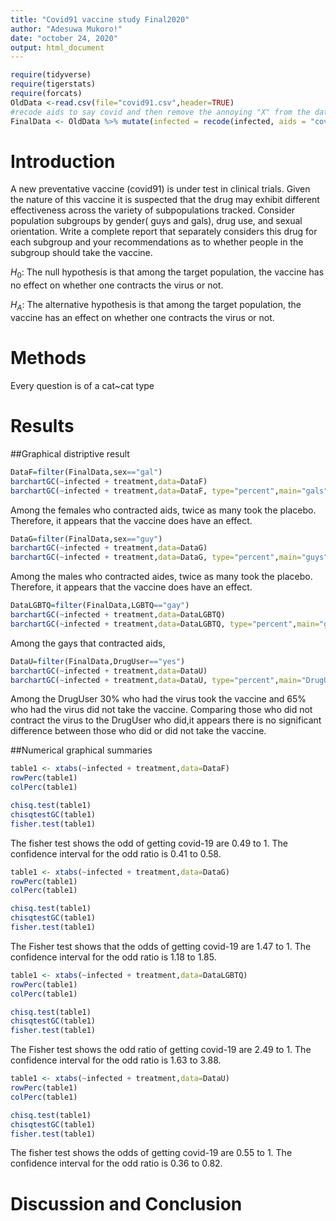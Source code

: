 ```yaml
---
title: "Covid91 vaccine study Final2020"
author: "Adesuwa Mukoro!"
date: "october 24, 2020"
output: html_document
---
```


```r
require(tidyverse)
require(tigerstats)
require(forcats)
OldData <-read.csv(file="covid91.csv",header=TRUE)
#recode aids to say covid and then remove the annoying "X" from the dataframe
FinalData <- OldData %>% mutate(infected = recode(infected, aids = "covid", none = "OK" )) %>% select(-one_of("X"))
```

# Introduction

<!--In this section you explain what you are trying to show.  Where did the data come from?  What is the research or other question you are trying to answer?.  If you skimp in this section expect to be marked down in your grade. Paint a picture of the project a couple of paragraphs is expected!-->

A new  preventative vaccine (covid91) is under test in clinical trials. Given the nature of this vaccine it is suspected that the drug may exhibit different effectiveness across the variety of subpopulations tracked. Consider population subgroups by gender( guys and gals), drug use, and sexual orientation. Write a complete report that separately considers this drug for each subgroup and your recommendations as to whether people in the subgroup should take the vaccine.

$H_0$: The null hypothesis is that among the target population, the vaccine has no effect on whether one contracts the virus or not.

$H_A$: The alternative hypothesis is that among the target population, the vaccine has an effect on whether one contracts the virus or not.

# Methods

<!--Decide on your methods:  use "variable analysis" or other appropriate descriptors.  Make sure to choose at least one graphical method and at least one numerical method. Discuss what data manipulations may be needed for example subsetting or other binning procedures and what sort of graphical displays and inferential tools will be used!-->

Every question is of a cat~cat type

# Results

<!--Divide this section into two sub-sections:  One for your descriptive  results and one for your inferential results.!-->

##Graphical distriptive result

```r
DataF=filter(FinalData,sex=="gal")
barchartGC(~infected + treatment,data=DataF)
barchartGC(~infected + treatment,data=DataF, type="percent",main="gals")

```

Among the females who contracted aids, twice as many took the placebo. Therefore, it appears that the vaccine does have an effect.

```r
DataG=filter(FinalData,sex=="guy")
barchartGC(~infected + treatment,data=DataG)
barchartGC(~infected + treatment,data=DataG, type="percent",main="guys")

```

Among the males who contracted aides, twice as many took the placebo. Therefore, it appears that the vaccine does have an effect.

```r
DataLGBTQ=filter(FinalData,LGBTQ=="gay")
barchartGC(~infected + treatment,data=DataLGBTQ)
barchartGC(~infected + treatment,data=DataLGBTQ, type="percent",main="gays")

```

Among the gays that contracted aids, 

```r
DataU=filter(FinalData,DrugUser=="yes")
barchartGC(~infected + treatment,data=DataU)
barchartGC(~infected + treatment,data=DataU, type="percent",main="DrugUser")

```

Among the DrugUser 30% who had the virus took the vaccine and 65% who had the virus did not take the vaccine. Comparing those who did not contract the virus to the DrugUser who did,it appears there is no significant difference between those who did or did not take the vaccine.

##Numerical graphical summaries

```r
table1 <- xtabs(~infected + treatment,data=DataF)
rowPerc(table1)
colPerc(table1)
```

```r
chisq.test(table1)
chisqtestGC(table1)
fisher.test(table1)
```

The fisher test shows the odd of getting covid-19 are 0.49 to 1. The confidence interval for the odd ratio is 0.41 to 0.58.

```r
table1 <- xtabs(~infected + treatment,data=DataG)
rowPerc(table1)
colPerc(table1)
```

```r
chisq.test(table1)
chisqtestGC(table1)
fisher.test(table1)
```

The Fisher test shows that the odds of getting covid-19 are 1.47 to 1. The confidence interval for the odd ratio is 1.18 to 1.85.

```r
table1 <- xtabs(~infected + treatment,data=DataLGBTQ)
rowPerc(table1)
colPerc(table1)
```

```r
chisq.test(table1)
chisqtestGC(table1)
fisher.test(table1)
```

The Fisher test shows the odd ratio of getting covid-19 are 2.49 to 1. The confidence interval for the odd ratio is 1.63 to 3.88.

```r
table1 <- xtabs(~infected + treatment,data=DataU)
rowPerc(table1)
colPerc(table1)
```


```r
chisq.test(table1)
chisqtestGC(table1)
fisher.test(table1)
```

The fisher test shows the odds of getting covid-19 are 0.55 to 1. The confidence interval for the odd ratio is 0.36 to 0.82.

# Discussion and Conclusion

<!--Discussion and conclusion here.  If you found a relationship be sure to consider whether the relationship occurs because one of the variavbles causes the other, or whether they perhasps are related for some other reason.  Watch the chapter 6 videos from the GeorgeTown videos collection.!-->
